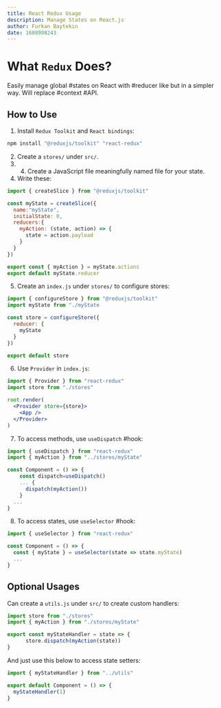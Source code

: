 ```yaml
---
title: React Redux Usage
description: Manage States on React.js
author: Furkan Baytekin
date: 1688908243
---
```


# What `Redux` Does?

Easily manage global #states on React with #reducer like but in a simpler way. Will replace #context #API.


## How to Use

1. Install `Redux Toolkit` and `React bindings`:

```sh
npm install "@reduxjs/toolkit" "react-redux"
```

2. Create a `stores/` under `src/`.
3. 4. Create a JavaScript file meaningfully named file for your state.
4. Write these:

```jsx
import { createSlice } from "@reduxjs/toolkit"

const myState = createSlice({
  name:"myState",
  initialState: 0,
  reducers:{
	myAction: (state, action) => {
	  state = action.payload
	}
  }
})

export const { myAction } = myState.actions
export default myState.reducer
```

5. Create an `index.js` under `stores/` to configure stores:

```jsx
import { configureStore } from "@reduxjs/toolkit"
import myState from "./myState

const store = configureStore({
  reducer: {
    myState
  }
})

export default store
```

6. Use `Provider` in `index.js`:

```jsx
import { Provider } from "react-redux"
import store from "./stores"

root.render(
  <Provider store={store}>
	<App />
  </Provider>
)
```

7. To access methods, use `useDispatch` #hook:

```jsx
import { useDispatch } from "react-redux"
import { myAction } from "../stores/myState"

const Component = () => {
	const dispatch=useDispatch()
	... {
	  dispatch(myAction())
	}
  ...
}
```

8. To access states, use `useSelector` #hook:

```jsx
import { useSelector } from "react-redux"

const Component = () => {
  const { myState } = useSelector(state => state.myState)
  ...
}
```

## Optional Usages

Can create a `utils.js` under `src/` to create custom handlers:

```jsx
import store from "./stores"
import { myAction } from "./stores/myState"

export const myStateHandler = state => {
	  store.dispatch(myAction(state))
}
```

And just use this below to access state setters:

```jsx
import { myStateHandler } from "../utils"

export default Component = () => {
  myStateHandler(1)
}
```